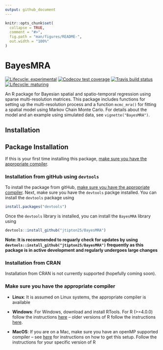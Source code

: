 ```yaml
---
output: github_document
---
```


<!-- README.md is generated from README.Rmd. Please edit that file -->

```r
knitr::opts_chunk$set(
  collapse = TRUE,
  comment = "#>",
  fig.path = "man/figures/README-",
  out.width = "100%"
)
```


# BayesMRA

<!-- badges: start -->
[![Lifecycle: experimental](https://img.shields.io/badge/lifecycle-experimental-orange.svg)](https://www.tidyverse.org/lifecycle/#experimental)
[![Codecov test coverage](https://codecov.io/gh/jtipton25/BayesMRA/branch/master/graph/badge.svg)](https://codecov.io/gh/jtipton25/BayesMRA?branch=master)
[![Travis build status](https://travis-ci.org/jtipton25/BayesMRA.svg?branch=master)](https://travis-ci.org/jtipton25/BayesMRA)
[![Lifecycle: maturing](https://img.shields.io/badge/lifecycle-maturing-blue.svg)](https://www.tidyverse.org/lifecycle/#maturing)
<!-- badges: end -->


An R package for Bayesian spatial and spatio-temporal regression using sparse multi-resolution matrices. This package includes functions for setting up the multi-resolution process and a function `mcmc_mra()` for fitting a spatial model using Markov Chain Monte Carlo. For details about the model and an example using simulated data, see `vignette("BayesMRA")`.


## Installation

## Package Installation

If this is your first time installing this package, [make sure you have the appropriate compiler](#make-sure-you-have-the-appropriate-compiler).


### Installation from gitHub using `devtools`

To install the package from gitHub, [make sure you have the appropriate compiler](#make-sure-you-have-the-appropriate-compiler). Next, make sure you have the `devtools` packge installed. You can install the `devtools` package using 

```r
install.packages("devtools")
```

Once the `devtools` library is installed, you can install the `BayesMRA` library using

```r
devtools::install_github("jtipton25/BayesMRA")
```
**Note: It is recommended to reguarly check for updates by using `devtools::install_github("jtipton25/BayesMRA")` frequently as this package is in active development and regularly undergoes large changes**

### Installation from CRAN

Installation from CRAN is not currently supported (hopefully coming soon). 

<!-- 
Therefore
```r
install.packages("BayesMRA")
``` 
will fail.
-->


### Make sure you have the appropriate compiler

- **Linux**: It is assumed on Linux systems, the appropriate compiler is available

- **Windows**: For Windows, download and install RTools. For R (>=4.0.0) follow the instructions [here](https://cran.r-project.org/bin/windows/Rtools/) -- older versions of R follow the instructions [here](https://cran.r-project.org/bin/windows/Rtools/history.html).

- **MacOS**: If you are on a Mac, make sure you have an openMP supported compiler -- see [here](https://thecoatlessprofessor.com/programming/cpp/r-compiler-tools-for-rcpp-on-macos/) for instructions on how to get this setup. Follow the instructions for your specific version of R


